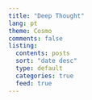 ```yaml
---
title: "Deep Thought"
lang: pt
theme: Cosmo
comments: false
listing:
  contents: posts
  sort: "date desc"
  type: default
  categories: true
  feed: true
---
```

 
